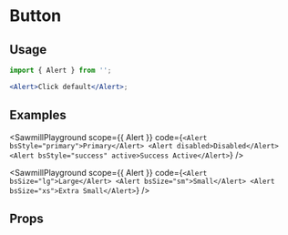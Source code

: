 
# Button

<Description of={Alert} />

## Usage

```jsx
import { Alert } from '';

<Alert>Click default</Alert>;
```

## Examples

<SawmillPlayground
  scope={{ Alert }}
  code={`
<Alert bsStyle="primary">Primary</Alert>
<Alert disabled>Disabled</Alert>
<Alert bsStyle="success" active>Success Active</Alert>
`}
/>

<SawmillPlayground
  scope={{ Alert }}
  code={`
<Alert bsSize="lg">Large</Alert>
<Alert bsSize="sm">Small</Alert>
<Alert bsSize="xs">Extra Small</Alert>
`}
/>

## Props

<Props of={Alert} />
